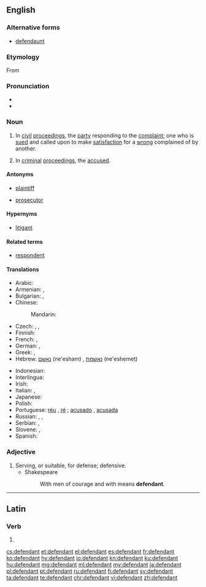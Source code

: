 {{also|défendant}}
==English==
{{wikipedia}}

===Alternative forms===
* [[defendaunt]] {{qualifier|obsolete}}

===Etymology===
From {{etyl|xno|en}}

===Pronunciation===
* {{IPA|/dɪˈfɛndənt/|lang=en}}
* {{audio|en-us-defendant.ogg|Audio (US)|lang=en}}

===Noun===
{{en-noun}}

# {{context|legal|lang=en}} In [[civil]] [[proceedings]], the [[party]] responding to the [[complaint]]; one who is [[sued]] and called upon to make [[satisfaction]] for a [[wrong]] complained of by another.
# {{context|legal|lang=en}} In [[criminal]] [[proceedings]], the [[accused]].

====Antonyms====
* {{sense|in civil proceedings}} [[plaintiff]]
* {{sense|in criminal proceedings}} [[prosecutor]]

====Hypernyms====
* [[litigant]]

====Related terms====
* [[respondent]]

====Translations====
{{trans-top|person prosecuted or sued}}
* Arabic: {{t|ar|مدعى عليه|m|tr=muddaʿī ʿalayhi}}
* Armenian: {{t+|hy|ամբաստանյալ}} {{qualifier|in criminal proceedings}}, {{t+|hy|պատասխանող}} {{qualifier|in civil proceedings}}
* Bulgarian: {{t+|bg|обвиняем|m|sc=Cyrl}}, {{t|bg|ответник|m|sc=Cyrl}}
* Chinese:
*: Mandarin: {{zh-zh-p|被告|bèigào}}
* Czech: {{t|cs|obžalovaný|m}}, {{t|cs|obviněný|m}}, {{t|cs|žalovaný|m}}
* Finnish: {{t+|fi|vastaaja}}
* French: {{t+|fr|inculpé}}, {{t+|fr|défendeur}}
* German: {{t+|de|Angeklagter|m}}, {{t+|de|Angeklagte|f}}
* Greek: {{t+|el|εναγόμενος}}, {{t+|el|κατηγορούμενος}}
* Hebrew: [[נאשם]] (ne'esham) {{g|m}}, [[נאשמת]] (ne'eshemet) {{g|f}}
{{trans-mid}}
* Indonesian: {{t+|id|tergugat}}
* Interlingua: {{t|ia|accusato}}
* Irish: {{t|ga|cosantóir|m}}
* Italian: {{t+|it|imputato|m}}, {{t+|it|accusato|m}}
* Japanese: {{t+|ja|被告|tr=[[ひこく]] hikoku}}
* Polish: {{t+|pl|oskarżony|m}}
* Portuguese: [[réu]] {{g|m}}, [[ré]] {{g|f}}; [[acusado]] {{g|m}}, [[acusada]] {{g|f}}
* Russian: {{t+|ru|обвиня́емый|m}}, {{t+|ru|отве́тчик|m}}, {{t+|ru|подсуди́мый|m}}
* Serbian: {{t+|sh|branjenik|m}}, {{t+|sh|branjenica|f}}
* Slovene: {{t|sl|obtoženi|m}}, {{t|sl|obtožena|f}}
* Spanish: {{t+|es|acusado|m}}
{{trans-bottom}}

===Adjective===
{{en-adj}}

# Serving, or suitable, for defense; defensive.
#* Shakespeare
#*: With men of courage and with means '''defendant'''.

----

==Latin==

===Verb===
{{la-verb-form|dēfendant}}

# {{inflection of|dēfendō||3|p|pres|actv|subj|lang=la}}

[[cs:defendant]]
[[et:defendant]]
[[el:defendant]]
[[es:defendant]]
[[fr:defendant]]
[[ko:defendant]]
[[hy:defendant]]
[[io:defendant]]
[[kn:defendant]]
[[ku:defendant]]
[[hu:defendant]]
[[mg:defendant]]
[[ml:defendant]]
[[my:defendant]]
[[ja:defendant]]
[[pl:defendant]]
[[pt:defendant]]
[[ru:defendant]]
[[fi:defendant]]
[[sv:defendant]]
[[ta:defendant]]
[[te:defendant]]
[[chr:defendant]]
[[vi:defendant]]
[[zh:defendant]]